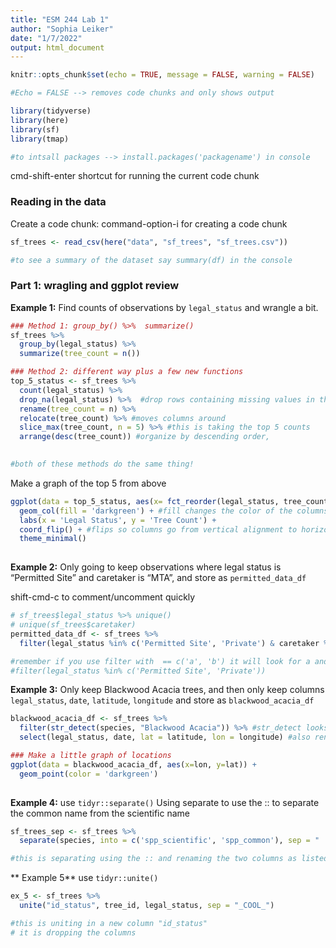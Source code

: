 ```yaml
---
title: "ESM 244 Lab 1"
author: "Sophia Leiker"
date: "1/7/2022"
output: html_document
---
```


```r
knitr::opts_chunk$set(echo = TRUE, message = FALSE, warning = FALSE)

#Echo = FALSE --> removes code chunks and only shows output

library(tidyverse)
library(here)
library(sf)
library(tmap)

#to intsall packages --> install.packages('packagename') in console
```

cmd-shift-enter shortcut for running the current code chunk

### Reading in the data
Create a code chunk: command-option-i for creating a code chunk

```r
sf_trees <- read_csv(here("data", "sf_trees", "sf_trees.csv"))

#to see a summary of the dataset say summary(df) in the console
```

### Part 1: wragling and ggplot review

**Example 1:** Find counts of observations by `legal_status` and wrangle a bit.

```r
### Method 1: group_by() %>%  summarize()
sf_trees %>% 
  group_by(legal_status) %>% 
  summarize(tree_count = n())

### Method 2: different way plus a few new functions
top_5_status <- sf_trees %>% 
  count(legal_status) %>% 
  drop_na(legal_status) %>%  #drop rows containing missing values in the legal_status column, if you leave this empty then it will drop any rows that contain a missing value
  rename(tree_count = n) %>% 
  relocate(tree_count) %>% #moves columns around
  slice_max(tree_count, n = 5) %>% #this is taking the top 5 counts
  arrange(desc(tree_count)) #organize by descending order, 
 

#both of these methods do the same thing!
```

Make a graph of the top 5 from above

```r
ggplot(data = top_5_status, aes(x= fct_reorder(legal_status, tree_count), y = tree_count)) + #fct_reorder takes the legal status results and reorders them according to smallest to largest tree count
  geom_col(fill = 'darkgreen') + #fill changes the color of the columns
  labs(x = 'Legal Status', y = 'Tree Count') +
  coord_flip() + #flips so columns go from vertical alignment to horizontal alginment
  theme_minimal()
  
```


**Example 2:** Only going to keep observations where legal status is "Permitted Site" and caretaker is "MTA", and store as `permitted_data_df`

shift-cmd-c to comment/uncomment quickly
```r
# sf_trees$legal_status %>% unique()
# unique(sf_trees$caretaker)
permitted_data_df <- sf_trees %>% 
  filter(legal_status %in% c('Permitted Site', 'Private') & caretaker %in% "MTA") #the row has to match all of the following arguments (if using a comma, for AND use &, for OR use |)

#remember if you use filter with  == c('a', 'b') it will look for a and then b, so in this case you have to use:
#filter(legal_status %in% c('Permitted Site', 'Private'))
```

**Example 3:** Only keep Blackwood Acacia trees, and then only keep columns `legal_status`, `date`, `latitude`, `longitude` and store as `blackwood_acacia_df`

```r
blackwood_acacia_df <- sf_trees %>% 
  filter(str_detect(species, "Blackwood Acacia")) %>% #str_detect looks through the strings to see if any of the string is detected (aka  if the string has 'my name is Sophia' you can use str_detect to search only for Sophia)
  select(legal_status, date, lat = latitude, lon = longitude) #also renaming columns

### Make a little graph of locations
ggplot(data = blackwood_acacia_df, aes(x=lon, y=lat)) +
  geom_point(color = 'darkgreen')
  
```

**Example 4:** use `tidyr::separate()`
Using separate to use the :: to separate the common name from the scientific name

```r
sf_trees_sep <- sf_trees %>% 
  separate(species, into = c('spp_scientific', 'spp_common'), sep = " :: ")

#this is separating using the :: and renaming the two columns as listed above
```


** Example 5** use `tidyr::unite()`

```r
ex_5 <- sf_trees %>% 
  unite("id_status", tree_id, legal_status, sep = "_COOL_")

#this is uniting in a new column "id_status"
# it is dropping the columns
```



